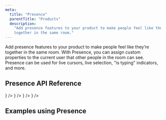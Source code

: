 ```yaml
---
meta:
  title: "Presence"
  parentTitle: "Products"
  description:
    "Add presence features to your product to make people feel like they’re
    together in the same room."
---
```


Add presence features to your product to make people feel like they’re together
in the same room. With Presence, you can assign custom properties to the current
user that other people in the room can see. Presence can be used for live
cursors, live selection, "is typing" indicators, and more.

## Presence API Reference

<ListGrid columns={3}>
  <DocsCard
    type="technology"
    title="JavaScript"
    href="/docs/api-reference/liveblocks-client#Room.getPresence"
    description="@liveblocks/client"
    visual={<DocsJavascriptIcon />}
  />
  <DocsCard
    type="technology"
    title="React"
    href="/docs/api-reference/liveblocks-react#Presence"
    description="@liveblocks/react"
    visual={<DocsReactIcon />}
  />
  <DocsCard
    type="technology"
    title="Redux"
    href="/docs/api-reference/liveblocks-redux#enhancer-option-presence-mapping"
    description="@liveblocks/redux"
    visual={<DocsReduxIcon />}
  />
  <DocsCard
    type="technology"
    title="Zustand"
    href="/docs/api-reference/liveblocks-zustand#middleware-option-presence-mapping"
    description="@liveblocks/zustand"
    visual={
      <img
        alt=""
        src="/assets/zustand.png"
        width={24}
        height={24}
        loading="lazy"
      />
    }
  />
</ListGrid>

## Examples using Presence

<ListGrid columns={2}>
  <ExampleCard
    example={{
      title: "Live Cursors",
      slug: "live-cursors",
      image: "/images/examples/thumbnails/live-cursors.jpg",
    }}
    technologies={["nextjs", "vuejs", "sveltekit", "solidjs", "javascript"]}
    openInNewWindow
  />
  <ExampleCard
    example={{
      title: "Live Avatar Stack",
      slug: "live-avatar-stack",
      image: "/images/examples/thumbnails/live-avatar-stack.jpg",
    }}
    technologies={["nextjs", "nuxtjs", "vuejs", "sveltekit", "solidjs"]}
    openInNewWindow
  />
  <ExampleCard
    example={{
      title: "Live Form Selection",
      slug: "live-form-selection",
      image: "/images/examples/thumbnails/live-form-selection.jpg",
    }}
    technologies={["nextjs"]}
    openInNewWindow
  />
  <ExampleCard
    example={{
      title: "Collaborative Whiteboard",
      slug: "collaborative-whiteboard-advanced",
      image:
        "/images/examples/thumbnails/collaborative-whiteboard-advanced.jpg",
      advanced: true,
    }}
    technologies={["nextjs"]}
    openInNewWindow
  />
</ListGrid>
